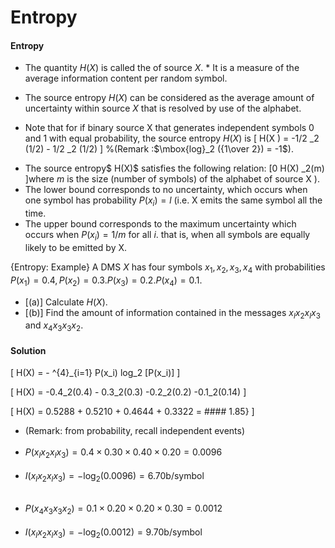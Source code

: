 

Entropy
==================================

<h4> Entropy</h4>
*  The quantity $H(X)$ is called the \emph{\textbf{entropy}} of source $X$. *  It is a measure of the average information content per random symbol.
*  The source entropy $H(X)$ can be considered as the average amount of uncertainty
within source $X$ that is resolved by use of the alphabet.

*  Note that for if  binary source X that generates independent symbols $0$ and $1$ with equal probability, the source entropy $H(X)$ is
\[ H(X ) = -1/2 \mbox{log}_2 (1/2) - 1/2 \mbox{log}_2 (1/2) \mbox{   b/symbol}  \]
%(Remark :$\mbox{log}_2 ({1\over 2}) = -1$).

<p>


*  The source entropy$ H(X)$ satisfies the following relation:
\[0 \leq H(X) \leq \mbox{log}_2(m) \]where $m$ is the size (number of symbols) of the alphabet of source X ).
*   The lower bound corresponds to no uncertainty, which occurs when one symbol has probability $P(x_i) = l$ (i.e. X emits the same symbol all the time.
*  The upper bound corresponds to the maximum uncertainty which occurs when $P(x_i) = 1 /m$ for all $i$. that is, when all symbols are equally likely to be emitted by X.
 

<p>

{Entropy: Example}
A DMS $X$ has four symbols $x_1 , x_2, x_3, x_4$ with probabilities $P(x_1) = 0.4, P(x_2) = 0.3. P(x_3) = 0.2.
P(x_4) = 0.1$.

* [(a)] Calculate $H(X)$.
* [(b)] Find the amount of information contained in the messages $x_lx_2x_lx_3$ and $x_4x_3x_3x_2$.


<p>

#### Solution

\[ H(X) = - \sum \limits^{4}_{i=1} P(x_i) log_2 [P(x_i)] \]

\[ H(X) = -0.4\mbox{log}_2(0.4) - 0.3\mbox{log}_2(0.3)  -0.2\mbox{log}_2(0.2)  -0.1\mbox{log}_2(0.14) \]



\[ H(X) =  0.5288 + 0.5210 + 0.4644 + 0.3322  = #### 1.85} \mbox{b/sec} \]





*  (Remark: from probability, recall independent events) <br><br>
*  $P(x_lx_2x_lx_3) = 0.4\times 0.30 \times 0.40 \times 0.20  = 0.0096$ <br><br>
*  $I(x_lx_2x_lx_3) = -\mbox{log}_2(0.0096)  = 6.70$b/symbol <br><br>

<p>



*  $P(x_4x_3x_3x_2) = 0.1\times 0.20 \times 0.20 \times 0.30  = 0.0012$ <br><br>
*  $I(x_lx_2x_lx_3) = -\mbox{log}_2(0.0012)  = 9.70$b/symbol <br><br>


